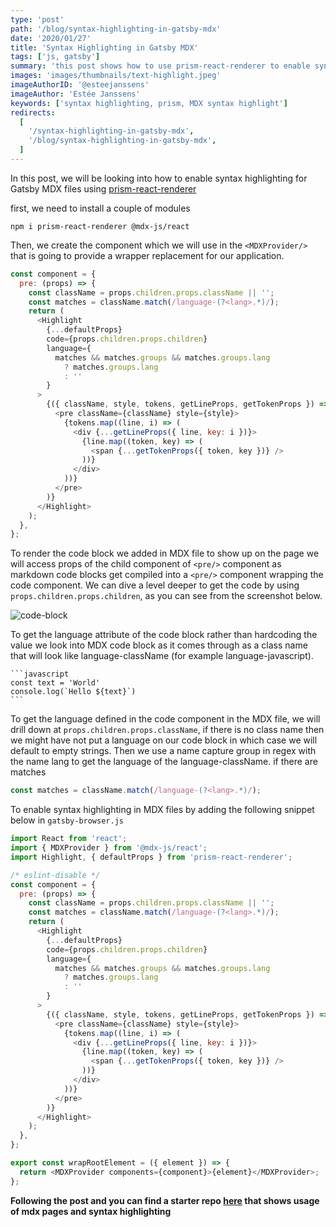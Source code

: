 ```yaml
---
type: 'post'
path: '/blog/syntax-highlighting-in-gatsby-mdx'
date: '2020/01/27'
title: 'Syntax Highlighting in Gatsby MDX'
tags: ['js, gatsby']
summary: 'this post shows how to use prism-react-renderer to enable syntax highlighting for Gatsby MDX files'
images: 'images/thumbnails/text-highlight.jpeg'
imageAuthorID: '@esteejanssens'
imageAuthor: 'Estée Janssens'
keywords: ['syntax highlighting, prism, MDX syntax highlight']
redirects:
  [
    '/syntax-highlighting-in-gatsby-mdx',
    '/blog/syntax-highlighting-in-gatsby-mdx',
  ]
---
```


In this post, we will be looking into how to enable syntax highlighting for Gatsby MDX files using [prism-react-renderer](https://github.com/FormidableLabs/prism-react-renderer)

first, we need to install a couple of modules

```text
npm i prism-react-renderer @mdx-js/react
```

Then, we create the component which we will use in the `<MDXProvider/>` that is going to provide a wrapper replacement for our application.

```javascript
const component = {
  pre: (props) => {
    const className = props.children.props.className || '';
    const matches = className.match(/language-(?<lang>.*)/);
    return (
      <Highlight
        {...defaultProps}
        code={props.children.props.children}
        language={
          matches && matches.groups && matches.groups.lang
            ? matches.groups.lang
            : ''
        }
      >
        {({ className, style, tokens, getLineProps, getTokenProps }) => (
          <pre className={className} style={style}>
            {tokens.map((line, i) => (
              <div {...getLineProps({ line, key: i })}>
                {line.map((token, key) => (
                  <span {...getTokenProps({ token, key })} />
                ))}
              </div>
            ))}
          </pre>
        )}
      </Highlight>
    );
  },
};
```

To render the code block we added in MDX file to show up on the page we will access props of the child component of `<pre/>` component as markdown code blocks get compiled into a `<pre/>` component wrapping the code component.
We can dive a level deeper to get the code by using `props.children.props.children`, as you can see from the screenshot below.

![code-block](./code-block.png)

To get the language attribute of the code block rather than hardcoding the value we look into MDX code block as it comes through as a class name that will look like language-className (for example language-javascript).

````text
```javascript
const text = 'World'
console.log(`Hello ${text}`)
```
````

To get the language defined in the code component in the MDX file, we will drill down at `props.children.props.className`, if there is no class name then we might have not put a language on our code block in which case we will default to empty strings.
Then we use a name capture group in regex with the name lang to get the language of the language-className. if there are matches

```javascript
const matches = className.match(/language-(?<lang>.*)/);
```

To enable syntax highlighting in MDX files by adding the following snippet below in `gatsby-browser.js`

```javascript
import React from 'react';
import { MDXProvider } from '@mdx-js/react';
import Highlight, { defaultProps } from 'prism-react-renderer';

/* eslint-disable */
const component = {
  pre: (props) => {
    const className = props.children.props.className || '';
    const matches = className.match(/language-(?<lang>.*)/);
    return (
      <Highlight
        {...defaultProps}
        code={props.children.props.children}
        language={
          matches && matches.groups && matches.groups.lang
            ? matches.groups.lang
            : ''
        }
      >
        {({ className, style, tokens, getLineProps, getTokenProps }) => (
          <pre className={className} style={style}>
            {tokens.map((line, i) => (
              <div {...getLineProps({ line, key: i })}>
                {line.map((token, key) => (
                  <span {...getTokenProps({ token, key })} />
                ))}
              </div>
            ))}
          </pre>
        )}
      </Highlight>
    );
  },
};

export const wrapRootElement = ({ element }) => {
  return <MDXProvider components={component}>{element}</MDXProvider>;
};
```

**Following the post and you can find a starter repo [here](https://github.com/gabroun/gatsby-mdx-starter) that shows usage of mdx pages and syntax highlighting**
